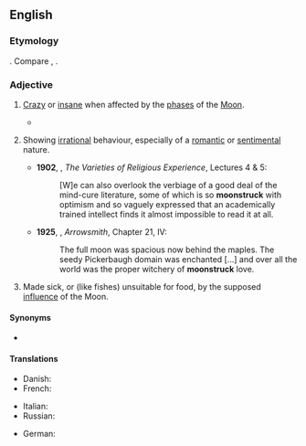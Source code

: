 ==English==

===Etymology===
{{compound|en|moon|struck}}. Compare {{cog|nds-de|maansüchtig}}, {{cog|de|mondsüchtig}}.

===Adjective===
{{en-adj}}

# {{lb|en|obsolete}} [[crazy|Crazy]] or [[insane]] when affected by the [[phase]]s of the [[Moon]].
#* {{RQ:Milton Paradise Lost|11|passage=And '''moon-struck''' madness, pining atrophy}}
# {{lb|en|by extension}} Showing [[irrational]] behaviour, especially of a [[romantic]] or [[sentimental]] nature.
#* '''1902''', {{w|William James}}, ''The Varieties of Religious Experience'', Lectures 4 & 5:
#*: [W]e can also overlook the verbiage of a good deal of the mind-cure literature, some of which is so '''moonstruck''' with optimism and so vaguely expressed that an academically trained intellect finds it almost impossible to read it at all.
#* '''1925''', {{w|Sinclair Lewis}}, ''Arrowsmith'', Chapter 21, IV:
#*: The full moon was spacious now behind the maples. The seedy Pickerbaugh domain was enchanted […] and over all the world was the proper witchery of '''moonstruck''' love.
# {{lb|en|obsolete}} Made sick, or (like fishes) unsuitable for food, by the supposed [[influence]] of the Moon.

====Synonyms====
* {{l|en|moonstricken}}

====Translations====
{{trans-top|crazy or insane when affected by the phases of the Moon}}
* Danish: {{t|da|månesyg|c}}
* French: {{t+|fr|lunatique|m|f}}
{{trans-mid}}
* Italian: {{t+|it|lunatico|m}} {{qualifier|obsolete}}
* Russian: {{t+|ru|лунатик|m|sc=Cyrl}}
{{trans-bottom}}

{{trans-top|showing irrational behaviour, especially of a romantic or sentimental nature}}
{{trans-mid}}
{{trans-bottom}}

{{trans-top|made sick, or (like fishes) unsuitable for food, by the supposed influence of the Moon}}
{{trans-mid}}
{{trans-bottom}}

{{checktrans-top}}
* German: {{t+check|de|mondsüchtig}}
{{trans-mid}}
{{trans-bottom}}

{{Webster 1913}}